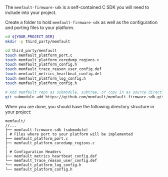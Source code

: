 The `memfault-firmware-sdk` is a self-contained C SDK you will need to include
into your project.

Create a folder to hold `memfault-firmware-sdk` as well as the configuration and
porting files to your platform.

```bash
cd ${YOUR_PROJECT_DIR}
mkdir -p third_party/memfault

cd third_party/memfault
touch memfault_platform_port.c
touch memfault_platform_coredump_regions.c
touch memfault_platform_config.h
touch memfault_trace_reason_user_config.def
touch memfault_metrics_heartbeat_config.def
touch memfault_platform_log_config.h
touch memfault_platform_config.h

# Add memfault repo as submodule, subtree, or copy in as source directly
git submodule add https://github.com/memfault/memfault-firmware-sdk.git memfault-firmware-sdk
```

When you are done, you should have the following directory structure in your
project:

```
memfault/
//...
├── memfault-firmware-sdk (submodule)
| # Files where port to your platform will be implemented
├── memfault_platform_port.c
├── memfault_platform_coredump_regions.c
|
| # Configuration Headers
├── memfault_metrics_heartbeat_config.def
└── memfault_trace_reason_user_config.def
└── memfault_platform_log_config.h
└── memfault_platform_config.h
```

